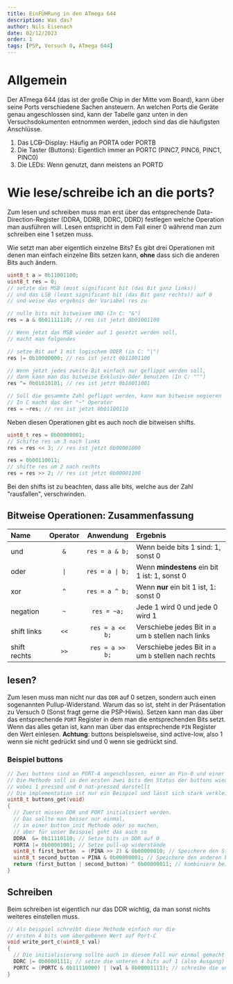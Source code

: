 ```yaml
---
title: EinFÜHRung in den ATmega 644
description: Was das?
author: Nils Eisenach
date: 02/12/2023
order: 1
tags: [PSP, Versuch 0, ATmega 644]
---
```


# Allgemein
Der ATmega 644 (das ist der große Chip in der Mitte vom Board), kann über seine Ports verschiedene Sachen ansteuern.
An welchen Ports die Geräte genau angeschlossen sind, kann der Tabelle ganz unten in den Versuchsdokumenten entnommen werden, jedoch sind das die häufigsten Anschlüsse.
1. Das LC~~D~~-Display: Häufig an PORTA oder PORTB
2. Die Taster (Buttons): Eigentlich immer an PORTC (PINC7, PINC6, PINC1, PINC0)
3. Die LEDs: Wenn genutzt, dann meistens an PORTD

# Wie lese/schreibe ich an die ports?
Zum lesen und schreiben muss man erst über das entsprechende Data-Direction-Register (DDRA, DDRB, DDRC, DDRD) festlegen welche Operation man ausführen will. Lesen entspricht in dem Fall einer $0$ während man zum schreiben eine $1$ setzen muss.

Wie setzt man aber eigentlich einzelne Bits?
Es gibt drei Operationen mit denen man einfach einzelne Bits setzen kann, **ohne** dass sich die anderen Bits auch ändern.
```C
uint8_t a = 0b11001100;
uint8_t res = 0;
// setzte das MSB (most significant bit (das Bit ganz links))
// und das LSB (least significant bit (das Bit ganz rechts)) auf 0
// und weise das ergebnis der Variabel res zu

// nulle bits mit bitweisem UND (In C: "&")
res = a & 0b01111110; // res ist jetzt 0b01001100

// Wenn jetzt das MSB wieder auf 1 gesetzt werden soll,
// macht man folgendes

// setze Bit auf 1 mit logischem ODER (in C: "|")
res |= 0b10000000; // res ist jetzt 0b11001100

// Wenn jetzt jedes zweite Bit einfach nur geflippt werden soll,
// dann kann man das bitweise Exklusiv-Oder benutzen (In C: "^")
res ^= 0b01010101; // res ist jetzt 0b10011001

// Soll die gesammte Zahl geflippt werden, kann man bitweise negieren
// In C macht das der "~" Operator
res = ~res; // res ist jetzt 0b01100110
```
Neben diesen Operationen gibt es auch noch die bitweisen shifts.
```C
uint8_t res = 0b00000001;
// Schifte res um 3 nach links
res = res << 3; // res ist jetzt 0b00001000

res = 0b00110011;
// shifte res um 2 nach rechts
res = res >> 2; // res ist jetzt 0b00001100
```
Bei den shifts ist zu beachten, dass alle bits, welche aus der Zahl "rausfallen", verschwinden.
## Bitweise Operationen: Zusammenfassung
| Name         | Operator |    Anwendung    | Ergebnis                                               |
|:-------------|:--------:|:---------------:|:-------------------------------------------------------|
| und          |   `&`    | `res = a & b;`  | Wenn beide bits $1$ sind: $1$, sonst $0$               |
| oder         |   `\|`   | `res = a \| b;` | Wenn **mindestens** ein bit $1$ ist: $1$, sonst $0$    |
| xor          |   `^`    | `res = a ^ b;`  | Wenn **nur** ein bit $1$ ist, $1$: sonst $0$           |
| negation     |   `~`    |   `res = ~a;`   | Jede $1$ wird $0$ und jede $0$ wird $1$                |
| shift links  |   `<<`   | `res = a << b;` | Verschiebe jedes Bit in `a` um `b` stellen nach links  |
| shift rechts |   `>>`   | `res = a >> b;` | Verschiebe jedes Bit in `a` um `b` stellen nach rechts |

## lesen?
Zum lesen muss man nicht nur das `DDR` auf $0$ setzen, sondern auch einen sogenannten Pullup-Widerstand.
Warum das so ist, steht in der Präsentation zu Versuch $0$ (Sonst fragt gerne die PSP-Hiwis).
Setzen kann man das über das entsprechende `PORT` Register in dem man die entsprechenden Bits setzt.
Wenn das alles getan ist, kann man über das entsprechende `PIN` Register den Wert einlesen.
**Achtung**: buttons beispielsweise, sind active-low, also $1$ wenn sie nicht gedrückt sind und $0$ wenn sie gedrückt sind.
### Beispiel buttons
```C
// Zwei buttons sind an PORT-A angeschlossen, einer an Pin-0 und einer an Pin-4
// Die Methode soll in den ersten zwei bits den Status der buttons wiedergeben,
// wobei 1 pressed und 0 not-pressed darstellt
// Die implementation ist nur ein Beispiel und lässt sich stark verkleinern bzw. vereinfachen
uint8_t buttons_get(void)
{
  // Zuerst müssen DDR und PORT initialisiert werden.
  // Das sollte man besser nur einmal,
  // in einer button_init Methode oder so machen,
  // aber für unser Beispiel geht das auch so
  DDRA  &= 0b11110110; // Setze bits in DDR auf 0
  PORTA |= 0b00001001; // Setze pull-up widerstände
  uint8_t first_button  = (PINA >> 2) & 0b00000010; // Speichere den Status des ersten button in first_button
  uint8_t second_button = PINA & 0b00000001; // Speichere den anderen button
  return (first_button | second_button) ^ 0b00000011; // kombiniere beide Werte und flippe die wichtigen bits
}
```

## Schreiben
Beim schreiben ist eigentlich nur das DDR wichtig, da man sonst nichts weiteres einstellen muss.
```C
// Als beispiel schreibt diese Methode einfach nur die
// ersten 4 bits vom übergebenen Wert auf Port-C
void write_port_c(uint8_t val)
{
  // Die initialisierung sollte auch in diesem Fall nur einmal gemacht werden
  DDRC |= 0b00001111; // setze die unteren 4 bits auf 1 (also Ausgang)
  PORTC = (PORTC & 0b11110000) | (val & 0b00001111); // schreibe die unteren 4 bits ohne die oberen zu ändern
}
```